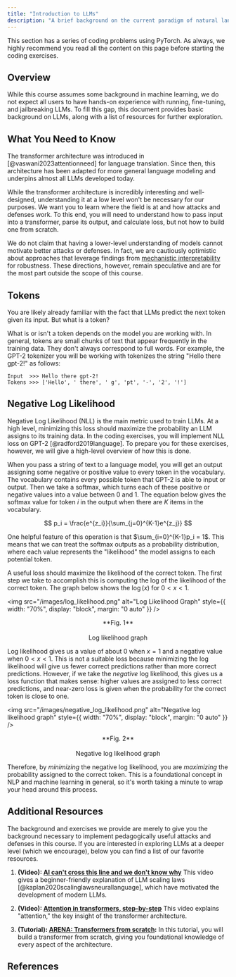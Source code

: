 ```yaml
---
title: "Introduction to LLMs"
description: "A brief background on the current paradigm of natural language processing"
---
```


This section has a series of coding problems using PyTorch. As always, we highly recommend you read all the content on this page before starting the coding exercises.

<ExerciseButtons
  githubUrl="https://github.com/zroe1/xlab-ai-security/blob/main/working/running_gpt_2.ipynb"
  colabUrl="https://colab.research.google.com/github/zroe1/xlab-ai-security/blob/main/working/running_gpt_2.ipynb"
/>

## Overview

While this course assumes some background in machine learning, we do not expect all users to have hands-on experience with running, fine-tuning, and jailbreaking LLMs. To fill this gap, this document provides basic background on LLMs, along with a list of resources for further exploration.

## What You Need to Know

The transformer architecture was introduced in [@vaswani2023attentionneed] for language translation. Since then, this architecture has been adapted for more general language modeling and underpins almost all LLMs developed today.

While the transformer architecture is incredibly interesting and well-designed, understanding it at a low level won't be necessary for our purposes. We want you to learn where the field is at and how attacks and defenses work. To this end, you will need to understand how to pass input into a transformer, parse its output, and calculate loss, but not how to build one from scratch.

We do not claim that having a lower-level understanding of models cannot motivate better attacks or defenses. In fact, we are cautiously optimistic about approaches that leverage findings from [mechanistic interpretability](https://en.wikipedia.org/wiki/Mechanistic_interpretability) for robustness. These directions, however, remain speculative and are for the most part outside the scope of this course.

## Tokens

You are likely already familiar with the fact that LLMs predict the next token given its input. But what is a token?

What is or isn't a token depends on the model you are working with. In general, tokens are small chunks of text that appear frequently in the training data. They don't always correspond to full words. For example, the GPT-2 tokenizer you will be working with tokenizes the string "Hello there gpt-2!" as follows:

```
Input  >>> Hello there gpt-2!
Tokens >>> ['Hello', ' there', ' g', 'pt', '-', '2', '!']
```

## Negative Log Likelihood

Negative Log Likelihood (NLL) is the main metric used to train LLMs. At a high level, minimizing this loss should maximize the probability an LLM assigns to its training data. In the coding exercises, you will implement NLL loss on GPT-2 [@radford2019language]. To prepare you for these exercises, however, we will give a high-level overview of how this is done.

When you pass a string of text to a language model, you will get an output assigning some negative or positive value to every token in the vocabulary. The vocabulary contains every possible token that GPT-2 is able to input or output. Then we take a softmax, which turns each of these positive or negative values into a value between 0 and 1. The equation below gives the softmax value for token $i$ in the output when there are $K$ items in the vocabulary.

$$
p_i = \frac{e^{z_i}}{\sum_{j=0}^{K-1}e^{z_j}}
$$

One helpful feature of this operation is that $\sum_{i=0}^{K-1}p_i = 1$. This means that we can treat the softmax outputs as a probability distribution, where each value represents the "likelihood" the model assigns to each potential token.

A useful loss should maximize the likelihood of the correct token. The first step we take to accomplish this is computing the log of the likelihood of the correct token. The graph below shows the $\log(x)$ for $0<x<1$.

<img
  src="/images/log_likelihood.png"
  alt="Log Likelihood Graph"
  style={{ width: "70%", display: "block", margin: "0 auto" }}
/>

<div align="center">
  **Fig. 1** <br></br> Log likelihood graph
</div>

Log likelihood gives us a value of about 0 when $x=1$ and a negative value when $0<x<1$. This is not a suitable loss because minimizing the log likelihood will give us fewer correct predictions rather than more correct predictions. However, if we take the _negative_ log likelihood, this gives us a loss function that makes sense: higher values are assigned to less correct predictions, and near-zero loss is given when the probability for the correct token is close to one.

<img
  src="/images/negative_log_likelihood.png"
  alt="Negative log likelihood graph"
  style={{ width: "70%", display: "block", margin: "0 auto" }}
/>

<div align="center">
  **Fig. 2** <br></br> Negative log likelihood graph
</div>

Therefore, by _minimizing_ the negative log likelihood, you are _maximizing_ the probability assigned to the correct token. This is a foundational concept in NLP and machine learning in general, so it's worth taking a minute to wrap your head around this process.

## Additional Resources

The background and exercises we provide are merely to give you the background necessary to implement pedagogically useful attacks and defenses in this course. If you are interested in exploring LLMs at a deeper level (which we encourage), below you can find a list of our favorite resources.

1. **(Video):
   [AI can't cross this line and we don't know why](https://www.youtube.com/watch?v=5eqRuVp65eY)** This video gives a beginner-friendly explanation of LLM scaling laws [@kaplan2020scalinglawsneurallanguage], which have motivated the development of modern LLMs.

2. **(Video):
   [Attention in transformers, step-by-step](https://www.youtube.com/watch?v=eMlx5fFNoYc)** This video explains "attention," the key insight of the transformer architecture.

3. **(Tutorial): [ARENA: Transformers from scratch](https://arena-chapter1-transformer-interp.streamlit.app/[1.1]_Transformer_from_Scratch):** In this tutorial, you will build a transformer from scratch, giving you foundational knowledge of every aspect of the architecture.

<NextPageButton />

## References
